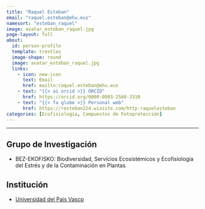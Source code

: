 ```yaml
---
title: "Raquel Esteban"
email: "raquel.esteban@ehu.eus"  
namesort: "esteban_raquel"
image: avatar_esteban_raquel.jpg
page-layout: full
about: 
  id: person-profile
  template: trestles
  image-shape: round
  image: avatar_esteban_raquel.jpg
  links:
    - icon: new-icon
      text: Email
      href: mailto:raquel.esteban@ehu.eus
    - text: "{{< ai orcid >}} ORCID"
      href: https://orcid.org/0000-0003-2560-3310
    - text: "{{< fa globe >}} Personal web"
      href: https://resteban224.wixsite.com/http-raquelesteban
categories: [Ecofisiología, Compuestos de Fotoprotección]
---
```

 
<hr>

:::{#person-profile}

## Grupo de Investigación
- BEZ-EKOFISKO: Biodiversidad, Servicios Ecosistémicos y Ecofisiología del Estrés y de la Contaminación en Plantas

## Institución
- [Universidad del País Vascp](https://www.ehu.eus/es/)

:::
